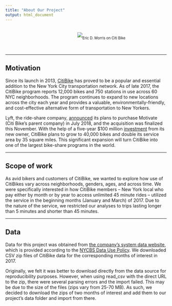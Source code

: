 ```yaml
---
title: "About Our Project"
output: html_document
---
```


<br/>
<div style="width:600px; font-size:80%; text-align:center; display: block; margin-left: auto; margin-right: auto"><img src="images/citibike_leo.jpg" style="padding-bottom:0.5em;"/>Eric D. Morris on Citi Bike</div>
<br/>

***

## Motivation

Since its launch in 2013, [CitiBike]("https://www.citibikenyc.com/") has proved to be a popular and essential addition to the New York City transportation network. As of late 2017, the CitiBike program reports 12,000 bikes and 750 stations in use across 60 NYC neighborhoods. The program continues to expand to new locations across the city each year and provides a valuable, environmentally-friendly, and cost-effective alternative form of transportation to New Yorkers. 

Lyft, the ride-share company, [announced](https://www.theverge.com/2018/7/2/17526892/lyft-buys-motivate-bike-sharing-expansion) its plans to purchase Motivate (Citi Bike's parent company) in July 2018, and the acquisition was finalized this November. With the help of a five-year $100 million [investment](https://www.theverge.com/2018/11/29/18118057/citi-bike-lyft-triple-size-100-million-investment-nyc) from its new owner, CitiBike plans to grow to 40,000 bikes and double its service area by 35 square miles. This significant expansion will turn CitiBike into one of the largest bike-share programs in the world.
<br/>

***

## Scope of work

As avid bikers and customers of CitiBike, we wanted to explore how use of CitiBikes vary across neighborhoods, genders, ages, and across time. We were specifically interested in how CitiBike members -- New York local who pay either by month or by year to access unlimited 45 minute rides -- utilized the service in the beginning months (January and March) of 2017. Due to the nature of the service, we restricted our analyses to trips lasting longer than 5 minutes and shorter than 45 minutes.


***

## Data

Data for this project was obtained from [the company's system data website](https://s3.amazonaws.com/tripdata/index.html), which is provided according to the [NYCBS Data Use Policy](https://www.citibikenyc.com/data-sharing-policy). We downloaded CSV zip files of CitiBike data for the corresponding months of interest in 2017. 

Originally, we felt it was better to download directly from the data source for reproducibility purposes. However, when using read_csv with the direct URL to the zip, there were several parsing errors and the import failed. This may be due to the size of the files (zips vary from 25-70 MB). As such, we decided to download the zips of two months of interest and add them to our project's data folder and import from there.